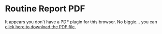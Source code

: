 # Routine Report PDF {-}

```{=html}
<object data="reference/CompassTypst.pdf" type="application/pdf" width="100%" height="100%" style="min-height:100vh;">
    <p>It appears you don't have a PDF plugin for this browser.
    No biggie... you can <a href="reference/CompassTypst.pdf">click here to
    download the PDF file.</a></p>
</object>
```